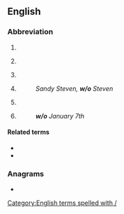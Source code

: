 {{also|Appendix:Variations of "wo"}}
==English==

===Abbreviation===
{{rfc-header|Abbreviation}}
{{head|en|abbreviation}}

# {{abbreviation of|without|lang=en}}
# {{lb|en|finance|insurance}} {{abbreviation of|write off|lang=en}}
# {{lb|en|finance|insurance}} {{abbreviation of|write-off|lang=en}}
# {{abbreviation of|[[wife]] [[of]]|lang=en}}
#: ''Sandy Steven, '''w/o''' Steven''
# {{lb|en|sport}} {{abbreviation of|walkover|lang=en}}
# {{lb|en|scheduling}} {{abbreviation of|[[week]] of|lang=en}}
#: '''''w/o''' January 7th''

====Related terms====
* {{l|en|w/}}
* {{l|en|w/i}}

===Anagrams===
* {{anagrams|en|'ow|ow}}

[[Category:English terms spelled with /]]